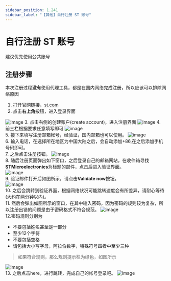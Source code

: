 ```yaml
---
sidebar_position: 1.241
sidebar_label: "【其他】自行注册 ST 账号"
---
```


# 自行注册 ST 账号  

建议优先使用公共账号

## 注册步骤
本次注册过程**没有**使用代理工具，都是在国内网络完成注册，所以应该可以排除网络原因
1. 打开官网链接，[st.com](https://www.st.com/content/st_com/zh.html)
2. 点击**右上角**按钮，进入登录界面

![image](./img/RegistrationProblem/登录按钮.png)
3. 点击右侧的创建账户(create account)，进入注册界面
![image](./img/RegistrationProblem/创建账户.png)
4. 前三栏根据要求任意填写即可
![image](./img/RegistrationProblem/输入姓名.png)  
5. 接下来填写注册邮箱帐号，经验证，国内邮箱也可以使用。
![image](./img/RegistrationProblem/邮箱.png)  
6. 输入电话，在选择所在地区为中国大陆之后，会自动添加+86,在之后添加手机号码即可。  
7. 之后点击注册按钮。
![image](./img/RegistrationProblem/填写电话.png)  
8. 随后注册页面弹出如下窗口，之后登录自己的邮箱网站，在收件箱寻找**STMicroelectronics**为标题的邮件，点击后进入验证界面。  
![image](./img/RegistrationProblem/邮箱验证.png)  
9. 验证邮件打开后如图所示，请点击**Validate now**按钮。  
![image](./img/RegistrationProblem/跳转验证.png)  
10. 之后会跳转到验证界面，根据网络状况可能跳转速度会有所差异，请耐心等待(大约在两分钟以内)。  
11. 然后会弹出如图所示的窗口，在其中输入密码，因为密码的规则较为复杂，所以注册出错的问题是由于密码格式不符合规范。
![image](./img/RegistrationProblem/输入密码.png)  
12.密码规则分别为
- 不要包括姓名甚至是一部分
- 至少12个字符
- 不要包括空格
- 请包括大小写字母，阿拉伯数字，特殊符号四者中至少三种
> 如果符合规则，那么规则提示栏为绿色，如图所示

![image](./img/RegistrationProblem/密码规则.png)  
13. 之后点击here，进行跳转，完成自己的帐号登录吧。
![image](./img/RegistrationProblem/完成注册.png)  
